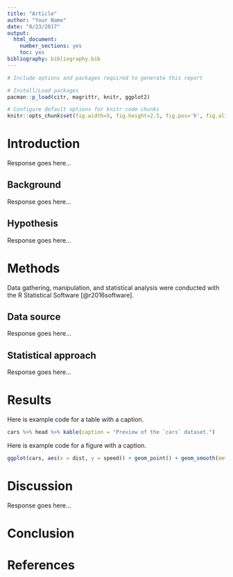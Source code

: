 ```yaml
---
title: "Article"
author: "Your Name"
date: "8/23/2017"
output: 
  html_document: 
    number_sections: yes
    toc: yes
bibliography: bibliography.bib
---
```


```r
# Include options and packages required to generate this report

# Install/Load packages
pacman::p_load(citr, magrittr, knitr, ggplot2)

# Configure default options for knitr code chunks
knitr::opts_chunk$set(fig.width=5, fig.height=2.5, fig.pos='h', fig.align='center', echo=FALSE)
```

\begin{abstract}
% This is where the abstract goes.
This is the abstract to this project. It will cover the main points that summarize the area of study, the research question to be explored, the motivation to study this area, the hypothesis to be tested or explored, and a concise description of the findings and their contribution to the area of study. An abstract should generally be no shorter than 100 words and no longer than 300 words.
\end{abstract}

# Introduction
<!-- the identification of a relevant topic/ area of interest to you, -->

Response goes here...

## Background
<!-- a description a viable and thought-provoking research question supported by previous research on the topic in the primary literature, -->

Response goes here...

## Hypothesis
<!-- a clear, and testable hypothesis based on evidence in the literature, -->

Response goes here...

# Methods

Data gathering, manipulation, and statistical analysis were conducted with the R Statistical Software [@r2016software]. 

## Data source
<!-- the identification of an adequate corpus resource (existing or to be developed) to address the research question;  evaluating the strengths and weakness of this particular resource, -->

Response goes here...

## Statistical approach
<!-- reference to and use of the appropriate analytical and/or statistical methods to assess the evidence, -->

Response goes here...

# Results

Here is example code for a table with a caption.

```r
cars %>% head %>% kable(caption = "Preview of the `cars` dataset.")
```

Here is example code for a figure with a caption.

```r
ggplot(cars, aes(x = dist, y = speed)) + geom_point() + geom_smooth(method = "lm")
```

# Discussion
<!-- and a review and discussion of the findings -->

Response goes here...

# Conclusion

# References
